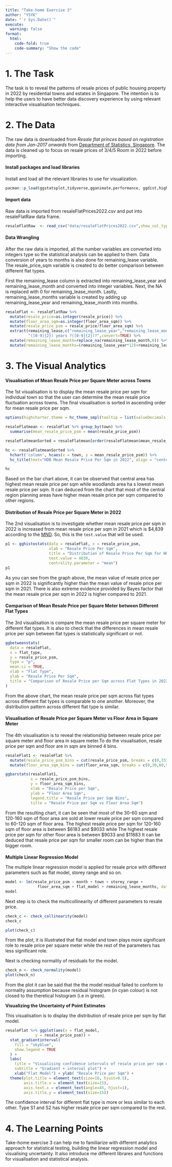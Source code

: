 ```yaml
---
title: "Take-home Exercise 3"
author: "YSYK"
date: "`r Sys.Date()`"
execute: 
  warning: false
format:
  html:
    code-fold: true
    code-summary: "Show the code"
---
```


# 1. The Task

The task is to reveal the patterns of resale prices of public housing property in 2022 by residential towns and estates in Singapore. The intention is to help the users to have better data discovery experience by using relevant interactive visualisation techniques.

# 2. The Data

The raw data is downloaded from *Resale flat princes based on registration date from Jan-2017 onwards* from [Department of Statistics, Singapore](https://www.singstat.gov.sg/). The data is cleaned up to focus on resale prices of 3/4/5 Room in 2022 before importing.

#### Install packages and load libraries

Install and load all the relevant libraries to use for visualization.

```r
pacman::p_load(ggstatsplot,tidyverse,gganimate,performance, ggdist,highcharter,patchwork)
```

#### Import data

Raw data is imported from resaleFlatPrices2022.csv and put into resaleFlatRaw data frame.

```r
resaleFlatRaw  <- read_csv("data/resaleFlatPrices2022.csv",show_col_types = FALSE) 

```

#### Data Wrangling

After the raw data is imported, all the number variables are converted into integers type so the statistical analysis can be applied to them. Data conversion of years to months is also done for remaining_lease variable. The resale_price_sqm variable is created to do better comparison between different flat types.

First the remaining_lease column is extracted into remaining_lease_year and remaining_lease_month and converted into integer variables. Next, the NA is replaced with 0 for remaining_lease_month. Lastly, remaining_lease_months variable is created by adding up remaining_lease_year and remaining_lease_month into months.

```r
resaleFlat <- resaleFlatRaw %>% 
  mutate(resale_price=as.integer(resale_price)) %>% 
  mutate(floor_area_sqm=as.integer(floor_area_sqm)) %>% 
  mutate(resale_price_psm = resale_price/floor_area_sqm) %>%
  extract(remaining_lease,c("remaining_lease_year","remaining_lease_month"),
          "([0-9]{2}) years ?([0-9]{2})?",convert=TRUE) %>% 
  mutate(remaining_lease_month=replace_na(remaining_lease_month,0)) %>% 
  mutate(remaining_lease_months=(remaining_lease_year*12)+remaining_lease_month)     %>% select(-c(remaining_lease_year,remaining_lease_month))
```

# 3. The Visual Analytics

#### Visualisation of Mean Resale Price per Square Meter across Towns

The 1st visualisation is to display the mean resale price per sqm for individual town so that the user can determine the mean resale price fluctuation across towns. The final visualisation is sorted in ascending order for mean resale price per sqm.

```r
options(highcharter.theme = hc_theme_smpl(tooltip = list(valueDecimals = 2)))

resaleFlatmean <- resaleFlat %>% group_by(town) %>% 
  summarise(mean_resale_price_psm = mean(resale_price_psm))

resaleFlatmeanSorted = resaleFlatmean[order(resaleFlatmean$mean_resale_price_psm),]

hc <- resaleFlatmeanSorted %>% 
  hchart('column', hcaes(x = town, y = mean_resale_price_psm)) %>% 
  hc_title(text="HDB Mean Resale Price Per Sqm in 2022", align = "center")

hc
```

Based on the bar chart above, it can be observed that central area has highest mean resale price per sqm while woodlands area ha s lowest mean resale price per sqm. It can deduced from the chart that most of the central region planning areas have higher mean resale price per sqm compared to other regions.

#### Distribution of Resale Price per Square Meter in 2022

The 2nd visualisation is to investigate whether mean resale price per sqm in 2022 is increased from mean resale price per sqm in 2021 which is \$4,839 according to the [MND](https://www.mnd.gov.sg/newsroom/parliament-matters/q-as/view/written-answer-by-ministry-of-national-development-on-the-increase-in-resale-hdb-prices-per-square-foot-excluding-resale-of-flats-under-the-design-build-and-sell-scheme-in-the-past-five-years#:~:text=The%20median%20HDB%20resale%20flat%20price%20per%20square%20metre%20was,2020%20and%20%244%2C839%20in%202021.). So, this is the `test.value` that will be used.

```r
p1 <- gghistostats(data = resaleFlat, x = resale_price_psm, 
                   xlab = "Resale Price Per Sqm", 
                   title = "Distribution of Resale Price Per Sqm for HDB in 2022", 
                   test.value = 4839,
                   centrality.parameter = "mean")
p1
```

As you can see from the graph above, the mean value of resale price per sqm in 2022 is significantly higher than the mean value of resale price per sqm in 2021. There is also extreme evidence provided by Bayes factor that the mean resale price per sqm in 2022 is higher compared to 2021.

#### Comparison of Mean Resale Price per Square Meter between Different Flat Types

The 3rd visualisation is compare the mean resale price per square meter for different flat types. It is also to check that the differences in mean resale price per sqm between flat types is statistically significant or not.

```r
ggbetweenstats(
  data = resaleFlat,
  x = flat_type, 
  y = resale_price_psm,
  type = "p",
  mean.ci = TRUE,
  xlab = "Flat Type", 
  ylab = "Resale Price Per Sqm",
  title = "Comparison of Resale Price per Sqm across Flat Types in 2022"
)
```

From the above chart, the mean resale price per sqm across flat types across different flat types is comparable to one another. Moreover, the distribution pattern across different flat type is similar.

#### Visualisation of Resale Price per Square Meter vs Floor Area in Square Meter

The 4th visualisation is to reveal the relationship between resale price per square meter and floor area in square meter.To do the visualisation, resale price per sqm and floor are in sqm are binned 4 bins.

```r
resaleFlat1 <- resaleFlat %>% 
  mutate(resale_price_psm_bins = cut(resale_price_psm, breaks = c(0,3333,6183,9033,11883,14733))) %>% 
  mutate(floor_area_sqm_bins = cut(floor_area_sqm, breaks = c(0,30,60,90,120,160)))

ggbarstats(resaleFlat1, 
           x = resale_price_psm_bins, 
           y = floor_area_sqm_bins, 
           xlab = "Resale Price per Sqm",
           ylab = "Floor Area Sqm",
           legend.title = "Resale Price per Sqm Bins",
           title = "Resale Price per Sqm vs Floor Area Sqm")

```

From the resulting chart, it can be seen that most of the 30-60 sqm and 120-160 sqm of floor area are sold at lower resale price per sqm compared to 60-120 sqm of floor area. The highest resale price per sqm for 120-160 sqm of floor area is between \$6183 and \$9033 while The highest resale price per sqm for other floor area is between \$9033 and \$11883 It can be deduced that resale price per sqm for smaller room can be higher than the bigger room.

#### 

**Multiple Linear Regression Model**

The multiple linear regression model is applied for resale price with different parameters such as flat model, storey range and so on.

```r
model <- lm(resale_price_psm ~ month + town + storey_range + 
              floor_area_sqm + flat_model + remaining_lease_months, data = resaleFlat)
model
```

Next step is to check the multicollinearity of different parameters to resale price.

```r
check_c <- check_collinearity(model)
check_c
```

```r
plot(check_c)
```

From the plot, it is illustrated that flat model and town plays more significant role to resale price per square meter while the rest of the parameters has less significant role.

Next is checking normality of residuals for the model.

```r
check_n <- check_normality(model)
plot(check_n)
```

From the plot it can be said that the the model residual failed to conform to normality assumption because residual histogram (in cyan colour) is not closed to the theretical histogram (i.e in green).

**Visualizing the Uncertainty of Point Estimates**

This visualisation is to display the distribution of resale price per sqm by flat model.

```r
resaleFlat %>% ggplot(aes(x = flat_model, 
             y = resale_price_psm)) +
  stat_gradientinterval(   
    fill = "skyblue",      
    show.legend = TRUE     
  ) +                        
  labs(
    title = "Visualising confidence intervals of resale price per sqm of HDB in 2022",
    subtitle = "Gradient + interval plot") +
    xlab("Flat Model") + ylab( "Resale Price per Sqm") +
  theme(plot.title = element_text(size=16, hjust=0.5),
        axis.title.x = element_text(size=15),
        axis.text.x = element_text(angle=45, hjust=1),
        axis.title.y = element_text(size=15))  

```

The confidence interval for different flat type is more or less similar to each other. Type S1 and S2 has higher resale price per sqm compared to the rest.

# 4. The Learning Points

Take-home exercise 3 can help me to familiarize with different analytics approach for statistical testing, building the linear regression model and visualising uncertainty. It also introduce me different librares and functions for visualisation and statistical analysis.
